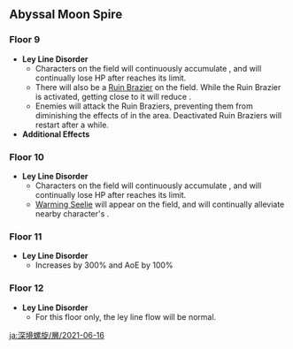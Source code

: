 {{Abyssal Moon Spire
|startVersion=1.6
|start=2021-06-16
|end=2021-08-01
|prev=2021-05-01
|next=2021-08-01
|floor9Changed=1
|floor10Changed=1
|floor11Changed=1
|floor12Changed=1
}}

==Abyssal Moon Spire==
===Floor 9===
*'''Ley Line Disorder'''
**Characters on the field will continuously accumulate {{Color|Cryo|[[Sheer Cold]]}}, and will continually lose HP after {{Color|Cryo|Sheer Cold}} reaches its limit.
**There will also be a [[Ruin Brazier]] on the field. While the Ruin Brazier is activated, getting close to it will reduce {{Color|Cryo|Sheer Cold}}.
**Enemies will attack the Ruin Braziers, preventing them from diminishing the effects of {{Color|Cryo|Sheer Cold}} in the area. Deactivated Ruin Braziers will restart after a while.
*'''Additional Effects'''

{{Domain Enemies
|level1=72
|target1=Remaining challenge time longer than 60/180/300 sec.
|enemies1_1=Ice Shieldwall Mitachurl*2;Ice Shield Hilichurl Guard*11;Cryo Whopperflower*2
|enemies1_2=Cryo Abyss Mage*1;Cryo Abyss Mage*1 / {{Aura|Ice Cage}};Ice Shieldwall Mitachurl*2;Cryo Samachurl*2;Cryo Hilichurl Shooter*2;Electro Hilichurl Shooter*2

|level2=74
|target2=Remaining challenge time longer than 60/180/300 sec.
|enemies2_1=Ice Shieldwall Mitachurl*2;Ice Shield Hilichurl Guard*4;Cryo Hilichurl Grenadier*4;Cryo Whopperflower*4
|enemies2_2=Fatui Cryogunner Legionnaire / {{Aura|Ice Cage}};Fatui Hydrogunner Legionnaire;Fatui Geochanter Bracer;Fatui Anemoboxer Vanguard

|level3=76
|target3=Remaining challenge time longer than 180/300/420 sec.
|enemies3_1=Frostarm Lawachurl;Cryo Samachurl;Cryo Hilichurl Shooter;Electro Hilichurl Shooter
|enemies3_2=Cryo Abyss Mage;Hydro Abyss Mage;Ice Shieldwall Mitachurl / {{Aura|Discharge|Cryo}}
}}

===Floor 10===
*'''Ley Line Disorder'''
**Characters on the field will continuously accumulate {{Color|Cryo|Sheer Cold}}, and will continually lose HP after {{Color|Cryo|Sheer Cold}} reaches its limit.
**[[Warming Seelie]] will appear on the field, and will continually alleviate nearby character's {{Color|Cryo|Sheer Cold}}.

{{Domain Enemies
|level1=80
|target1=Remaining challenge time longer than 60/180/300 sec.
|enemies1_1=Hydro Abyss Mage / {{Aura|Mist Bubble}};Cryo Whopperflower*2;Cryo Hilichurl Grenadier*4;Large Cryo Slime*2;Large Hydro Slime*6
|enemies1_2=Abyss Herald: Wicked Torrents;Cryo Abyss Mage / {{Aura|Ice Cage}}

|level2=82
|target2=Remaining challenge time longer than 60/180/300 sec.
|enemies2_1=Ice Shieldwall Mitachurl*2;Ice Shield Hilichurl Guard*8;Cryo Hilichurl Grenadier*6;Anemo Samachurl;Hydro Samachurl
|enemies2_2=Abyss Lector: Violet Lightning;Cryo Abyss Mage / {{Aura|Ice Cage}}

|level3=85
|target3=Remaining challenge time longer than 180/300/420 sec.
|enemies3_1=Cryo Hypostasis
|enemies3_2=Frostarm Lawachurl;Hydro Abyss Mage / {{Aura|Discharge|Hydro}}
}}

===Floor 11===
*'''Ley Line Disorder'''
**Increases {{Color|Anemo|Swirl DMG}} by 300% and AoE by 100%
{{Domain Enemies
|level1=88
|target1=[[Ley Line Monolith|Target defense]] progress greater than 20/40/60%.
|enemies1_1=Blazing Axe Mitachurl;Wooden Shieldwall Mitachurl;Hilichurl Berserker*4;Wooden Shield Hilichurl Guard*4;Pyro Hilichurl Shooter*2;Cryo Hilichurl Shooter*2;Electro Hilichurl Shooter*2
|enemies1_2=Stonehide Lawachurl;Rock Shield Hilichurl Guard*6;Cryo Hilichurl Grenadier*3;Hilichurl Grenadier*3

|level2=90
|target2=Remaining challenge time longer than 60/180/300 sec.
|enemies2_1=Fatui Pyroslinger Bracer*2;Fatui Electrohammer Vanguard / {{Aura|Engulfing Storm}};Fatui Anemoboxer Vanguard
|enemies2_2=Fatui Cryogunner Legionnaire*2;Fatui Hydrogunner Legionnaire / {{Aura|Slowing Water}};Fatui Geochanter Bracer

|level3=92
|target3=Remaining challenge time longer than 180/300/420 sec.
|enemies3_1=Ruin Hunter;Ruin Guard
|enemies3_2=Abyss Lector: Violet Lightning;Abyss Herald: Wicked Torrents
}}

===Floor 12===
*'''Ley Line Disorder'''
**For this floor only, the ley line flow will be normal.
{{Domain Enemies
|level1=95
|target1=Remaining challenge time longer than 180/300/420 sec.
|enemies1_1=Geovishap (Electro);Geovishap (Cryo)
|enemies1_2=Geovishap (Cryo);Geovishap (Hydro)

|level2=98
|target2=Remaining challenge time longer than 180/300/420 sec.
|enemies2_1=Fatui Cryo Cicin Mage;Treasure Hoarders: Seaman;Treasure Hoarders: Gravedigger;Treasure Hoarders: Pugilist*2;Treasure Hoarders: Crusher*2;Treasure Hoarders: Pyro Potioneer;Treasure Hoarders: Hydro Potioneer;Treasure Hoarders: Electro Potioneer;Treasure Hoarders: Cryo Potioneer
|enemies2_2=Stonehide Lawachurl / {{Aura|Rumbling Stone}};Geovishap Hatchling*2
|note2=<br />
*First Half, there is a {{Cryo}} mechanism that applies a {{Cryo}} aura to enemies.

|level3=100
|target3=Remaining challenge time longer than 180/300/420 sec.
|enemies3_1=Abyss Lector: Violet Lightning;Pyro Abyss Mage;Hydro Abyss Mage
|enemies3_2=Abyss Herald: Wicked Torrents;Pyro Abyss Mage;Cryo Abyss Mage
}}

[[ja:深境螺旋/層/2021-06-16]]